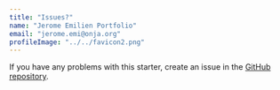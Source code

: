 ```yaml
---
title: "Issues?"
name: "Jerome Emilien Portfolio"
email: "jerome.emi@onja.org"
profileImage: "../../favicon2.png"
---
```



If you have any problems with this starter, create an issue in the <a href="https://github.com/konstantinmuenster/gatsby-starter-portfolio-minimal" target="_blank" rel="nofollow noopener noreferrer" aria-label="External Link"><Underlining>GitHub repository</Underlining></a>.
